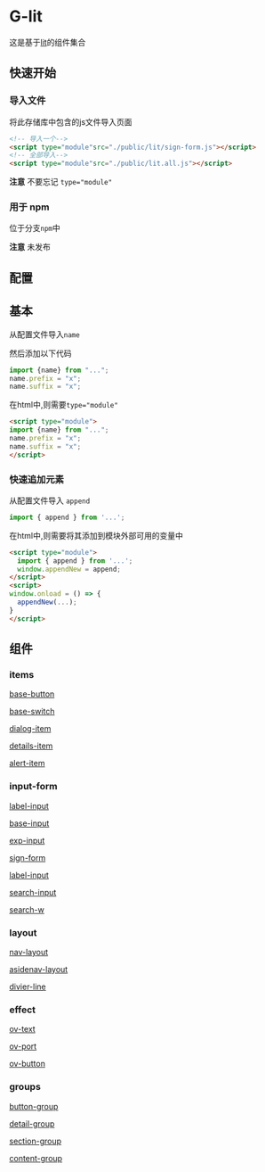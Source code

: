 # G-lit

这是基于[lit](https://lit.dev)的组件集合

## 快速开始

### 导入文件

将此存储库中包含的js文件导入页面

```html
<!-- 导入一个-->
<script type="module"src="./public/lit/sign-form.js"></script>
<!-- 全部导入-->
<script type="module"src="./public/lit.all.js"></script>
```

**注意** 不要忘记 `type="module"`

### 用于 npm

位于分支`npm`中

**注意** 未发布

## 配置

## 基本

从配置文件导入`name`

然后添加以下代码

```js
import {name} from "...";
name.prefix = "x";
name.suffix = "x";
```

在html中,则需要`type="module"`

```html
<script type="module">
import {name} from "...";
name.prefix = "x";
name.suffix = "x";
</script>
```

### 快速追加元素

从配置文件导入 `append`

```js
import { append } from '...';
```

在html中,则需要将其添加到模块外部可用的变量中

```html
<script type="module">
  import { append } from '...';
  window.appendNew = append;
</script>
<script>
window.onload = () => {
  appendNew(...);
}
</script>
```

## 组件

### items

[base-button](./items#base-button)

[base-switch](./items#base-switch)

[dialog-item](./items#dialog-item)

[details-item](./items#details-item)

[alert-item](./items#alert-item)

### input-form

[label-input](./input-form#label-input)

[base-input](./input-form#base-input)

[exp-input](./input-form#exp-input)

[sign-form](./input-form#sign-form)

[label-input](./input-form#label-input)

[search-input](./input-form#search-input)

[search-w](./input-form#search-w)

### layout

[nav-layout](./layout#nav-layout)

[asidenav-layout](./layout#asidenav-layout)

[divier-line](./layout#divier-line)

### effect

[ov-text](./effect#ov-text)

[ov-port](./effect#ov-port)

[ov-button](./effect#ov-button)

### groups

[button-group](./group#button-group)

[detail-group](./group#detail-group)

[section-group](./group#section-group)

[content-group](./group#content-group)
